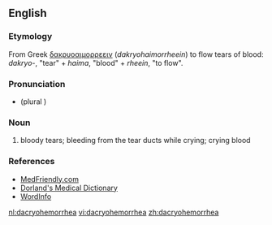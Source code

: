 ==English==
===Etymology===
From Greek [[δακρυοαιμορρεειν]] (''dakryohaimorrheein'') to flow tears of blood: ''dakryo-'', "tear" + ''haima'', "blood" + ''rheein'', "to flow".

===Pronunciation===
* {{IPA|/ˌɛpɪˈstæksɪs/}} (plural {{IPA|/ˌɛpɪˈstækˌsiz/}})

===Noun===
{{en-noun|dacryohemorrhea}}

# {{symptom}} bloody tears; bleeding from the tear ducts while crying; crying blood

===References===
* [http://www.medfriendly.com/dacryohemorrhea.html MedFriendly.com]
* [http://www.mercksource.com/pp/us/cns/cns_hl_dorlands.jspzQzpgzEzzSzppdocszSzuszSzcommonzSzdorlandszSzdorlandzSzdmd_d_01zPzhtm Dorland's Medical Dictionary]
* [http://www.wordinfo.info/words/index/info/view_unit/613/3/?spage=1&letter=D WordInfo]

[[nl:dacryohemorrhea]]
[[vi:dacryohemorrhea]]
[[zh:dacryohemorrhea]]